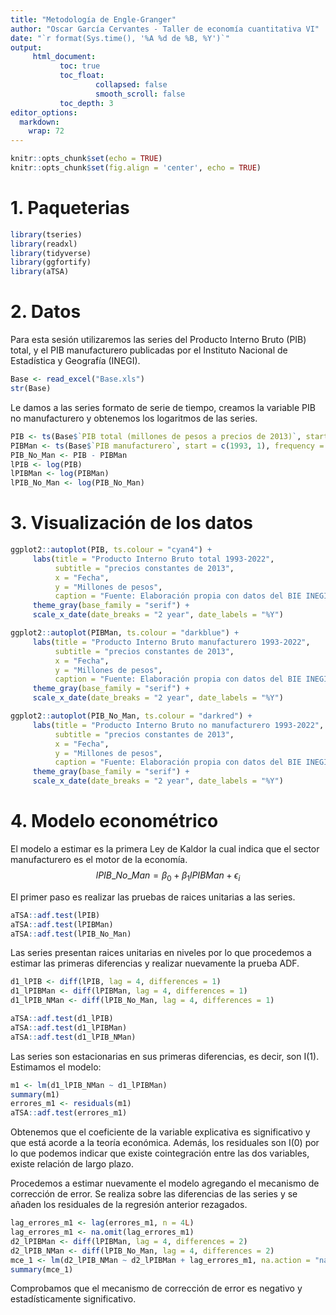 ```yaml
---
title: "Metodología de Engle-Granger"
author: "Oscar García Cervantes - Taller de economía cuantitativa VI"
date: "`r format(Sys.time(), '%A %d de %B, %Y')`"
output:
     html_document:
           toc: true
           toc_float:
                   collapsed: false
                   smooth_scroll: false
           toc_depth: 3       
editor_options: 
  markdown: 
    wrap: 72
---
```


```r
knitr::opts_chunk$set(echo = TRUE)
knitr::opts_chunk$set(fig.align = 'center', echo = TRUE)
```

# 1. Paqueterias

```r
library(tseries)
library(readxl)
library(tidyverse)
library(ggfortify)
library(aTSA)
```

# 2. Datos

Para esta sesión utilizaremos las series del Producto Interno Bruto (PIB) total, y el PIB manufacturero publicadas por el Instituto Nacional de Estadística y Geografía (INEGI).

```r
Base <- read_excel("Base.xls")
str(Base)
```

Le damos a las series formato de serie de tiempo, creamos la variable PIB no manufacturero y obtenemos los logaritmos de las series.

```r
PIB <- ts(Base$`PIB total (millones de pesos a precios de 2013)`, start = c(1993, 1), frequency = 4)
PIBMan <- ts(Base$`PIB manufacturero`, start = c(1993, 1), frequency = 4)
PIB_No_Man <- PIB - PIBMan
lPIB <- log(PIB)
lPIBMan <- log(PIBMan)
lPIB_No_Man <- log(PIB_No_Man)
```

# 3. Visualización de los datos

```r
ggplot2::autoplot(PIB, ts.colour = "cyan4") +
     labs(title = "Producto Interno Bruto total 1993-2022",
          subtitle = "precios constantes de 2013",
          x = "Fecha",
          y = "Millones de pesos",
          caption = "Fuente: Elaboración propia con datos del BIE INEGI") +
     theme_gray(base_family = "serif") + 
     scale_x_date(date_breaks = "2 year", date_labels = "%Y")

ggplot2::autoplot(PIBMan, ts.colour = "darkblue") +
     labs(title = "Producto Interno Bruto manufacturero 1993-2022",
          subtitle = "precios constantes de 2013",
          x = "Fecha",
          y = "Millones de pesos",
          caption = "Fuente: Elaboración propia con datos del BIE INEGI") +
     theme_gray(base_family = "serif") + 
     scale_x_date(date_breaks = "2 year", date_labels = "%Y")

ggplot2::autoplot(PIB_No_Man, ts.colour = "darkred") +
     labs(title = "Producto Interno Bruto no manufacturero 1993-2022",
          subtitle = "precios constantes de 2013",
          x = "Fecha",
          y = "Millones de pesos",
          caption = "Fuente: Elaboración propia con datos del BIE INEGI") +
     theme_gray(base_family = "serif") + 
     scale_x_date(date_breaks = "2 year", date_labels = "%Y")
```

# 4. Modelo econométrico

El modelo a estimar es la primera Ley de Kaldor la cual indica que el sector manufacturero es el motor de la economía.
$$ 
lPIB\_No\_Man = \beta_0+\beta_1lPIBMan+\epsilon_i 
$$

El primer paso es realizar las pruebas de raices unitarias a las series.

```r
aTSA::adf.test(lPIB)
aTSA::adf.test(lPIBMan)
aTSA::adf.test(lPIB_No_Man)
```

Las series presentan raices unitarias en niveles por lo que procedemos a estimar las primeras diferencias y realizar nuevamente la prueba ADF.

```r
d1_lPIB <- diff(lPIB, lag = 4, differences = 1)
d1_lPIBMan <- diff(lPIBMan, lag = 4, differences = 1)
d1_lPIB_NMan <- diff(lPIB_No_Man, lag = 4, differences = 1)

aTSA::adf.test(d1_lPIB)
aTSA::adf.test(d1_lPIBMan)
aTSA::adf.test(d1_lPIB_NMan)
```

Las series son estacionarias en sus primeras diferencias, es decir, son I(1). Estimamos el modelo:

```r
m1 <- lm(d1_lPIB_NMan ~ d1_lPIBMan)
summary(m1)
errores_m1 <- residuals(m1)
aTSA::adf.test(errores_m1)
```

Obtenemos que el coeficiente de la variable explicativa es significativo y que está acorde a la teoría económica. Además, los residuales son I(0) por lo que podemos indicar que existe cointegración entre las dos variables, existe relación de largo plazo.

Procedemos a estimar nuevamente el modelo agregando el mecanismo de corrección de error. Se realiza sobre las diferencias de las series y se añaden los residuales de la regresión anterior rezagados.

```r
lag_errores_m1 <- lag(errores_m1, n = 4L)
lag_errores_m1 <- na.omit(lag_errores_m1)
d2_lPIBMan <- diff(lPIBMan, lag = 4, differences = 2)
d2_lPIB_NMan <- diff(lPIB_No_Man, lag = 4, differences = 2)
mce_1 <- lm(d2_lPIB_NMan ~ d2_lPIBMan + lag_errores_m1, na.action = "na.omit")
summary(mce_1)
```

Comprobamos que el mecanismo de corrección de error es negativo y estadísticamente significativo.

